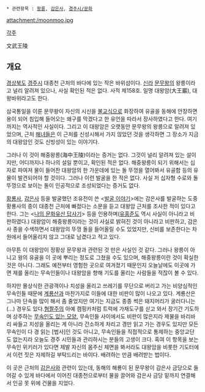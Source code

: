  * 관련항목 : [[왕릉]], [[감은사]], [[경주시/문화]]

attachment:/moonmoo.jpg

[[각주]]

文武王陵

== 개요 ==
[[경상북도]] [[경주시]] 대종천 근처의 바다에 있는 작은 바위섬이다. [[신라]] [[문무왕]]의 왕릉이라고 널리 알려져 있으나, 사실 확인된 적은 없다. 사적 제158호. 일명 대왕암(大王巖), 대왕바위라고도 한다.

삼국통일을 이룬 문무왕이 자신의 시신을 [[불교]]식으로 화장하여 유골을 동해에 안장하면 용이 되어 침입해 들어오는 왜구를 막겠다고 한 유언을 따라서 장사하였다고 한다. 여기까지는 역사적인 사실이다. 그리고 이 대왕암은 오랫동안 문무왕의 왕릉으로 알려져 있었으며, 근처 [[해녀]]들은 이 근처를 신성시해서 가지 않았던 것을 생각하면 그 장소가 지금의 대왕암인 것도 신빙성이 있는 이야기다.

그러나 이 것이 해중왕릉(海中王陵)이라는 증거는 없다. 그것이 널리 알려져 있는 설이지만, 어디까지나 하나의 설일 뿐이고, 확인된 적은 없다. 해중왕릉이 되기 위해서는 십자로 파여져 물이 들어찬 대왕암의 한 가운데에 있는 돌 뚜껑을 열어봐서 유골함 등의 유물이 발견되어야 할 것이다. 그러나 이런 발굴을 한 적은 없다. 사실 저 십자형 수로와 돌 뚜껑으로 보이는 돌이 인공적으로 조성되었다는 증거도 없다.

[[황룡사]], [[감은사]] 등을 발굴했던 조유전이 쓴 <[[발굴 이야기]]>에는 감은사를 발굴하는 도중 황룡사의 종이 대종천 근처에 빠졌다는 소문을 듣고 대왕암 근처를 조사한 적이 있다고 한다. 그는 <[[나의 문화유산 답사기]]> 등을 인용하며([[유홍준]]도 역시 사실이 아니라고 비판하였다.) 대왕암이 해중왕릉이라는 것이 사실로 밝혀진 것이 아니라고 비판하고, 감은사 종을 수색하면서 대왕암의 뚜껑 돌을 들어올릴 수도 있었지만, 신비를 보존한다는 차원에서 들어올리지 않고 그대로 남겼다고 적고 있다.

아무튼 이 대왕암이 정황상 문무왕과 관련된 것 만은 사실인 것 같다. 그러나 왕릉이 아니고 왕의 유골을 이 곳에 뿌리는 정도로 그쳤을 수도 있으며, 해중왕릉이란 것이 확실한 것은 아니다. 그래도 예전부터 영험한 곳으로 여겨졌기 때문인지 오늘날에도 이곳에 가면 제를 올리는 무속인들이나 대왕암을 향해 기도를 올리는 사람들을 적잖이 볼 수 있다. 

하지만 몰상식한 관광객이나 치성을 올리고 쓰레기를 무단으로 버리고 가는 비양심적인 무속인들 때문에 [[계룡산]]과 마찬가지로 이들에 대한 비판이 많이 나오고 있다. 계룡산은 그나마 단속을 많이 해서 좀 줄었지만 여기는 지금도 종종 썩은 돼지머리가 굴러다니는(...) 경우도 있다.[http://m.blog.daum.net/_blog/_m/articleView.do?blogid=08kHG&articleno=5465119 혐짤주의] 아예 캠핑카처럼 트럭에 가재도구를 싣고 와서 장기간 기도하며 상주하는 [https://twitter.com/longlostway/status/521274647531106304 무속인도 있는 모양.] 무속인들 사이에서도 비판이 많은지라 제물을 바리바리 싸들고 치성을 올리는 게 아니라 간소하게 차리고 경만 읽고 가는 경우도 있지만 모든 무속인이 다 경 읽는 [법사]인 것도 아니고, 무속인들을 직접적으로 통제하는 중앙교단도 없는지라 오늘도 경주 시민들과 관리하시는 분들의 고생이 크다. 혹여 이 항목을 보는 무속인 위키러가 있다면 제발 자신의 몸주신 체면을 봐서라도 대왕암을 비롯한 기도터에서 이런 짓은 자제하길 부탁드리는 바이다. 배려하는 만큼 배려받는 법이다.

이 곳은 근처의 [[감은사]]와 관련이 있는데, 동해의 해룡이 된 문무왕이 감은사 금당으로 들어갈 수 있게 바다에서 이어진 대종천으로부터 물을 끌어와 감은사 금당 밑까지 연결해서 인공 못 위에 건물을 지었다.
